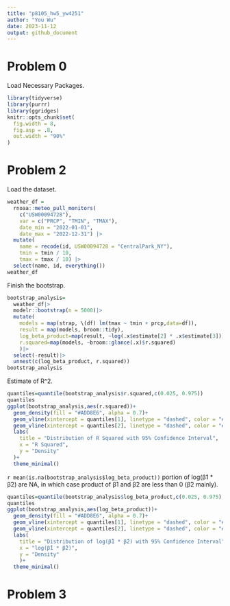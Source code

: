 ```yaml
---
title: "p8105_hw5_yw4251"
author: "You Wu"
date: 2023-11-12
output: github_document
---
```

# Problem 0
Load Necessary Packages.
```r
library(tidyverse)
library(purrr)
library(ggridges)
knitr::opts_chunk$set(
  fig.width = 8,
  fig.asp = .8,
  out.width = "90%"
)
```

# Problem 2
Load the dataset.
```r
weather_df = 
  rnoaa::meteo_pull_monitors(
    c("USW00094728"),
    var = c("PRCP", "TMIN", "TMAX"), 
    date_min = "2022-01-01",
    date_max = "2022-12-31") |>
  mutate(
    name = recode(id, USW00094728 = "CentralPark_NY"),
    tmin = tmin / 10,
    tmax = tmax / 10) |>
  select(name, id, everything())
weather_df
```

Finish the bootstrap.
```r

bootstrap_analysis=
  weather_df|>
  modelr::bootstrap(n = 5000)|>
  mutate(
    models = map(strap, \(df) lm(tmax ~ tmin + prcp,data=df)),
    result = map(models, broom::tidy),
    log_beta_product=map(result, ~log(.x$estimate[2] * .x$estimate[3])),
    r.squared=map(models, ~broom::glance(.x)$r.squared)
    )|>
  select(-result)|>
  unnest(c(log_beta_product, r.squared))
bootstrap_analysis
```

Estimate of R^2.
```r
quantiles=quantile(bootstrap_analysis$r.squared,c(0.025, 0.975))
quantiles
ggplot(bootstrap_analysis,aes(r.squared))+
  geom_density(fill = "#ADD8E6", alpha = 0.7)+
  geom_vline(xintercept = quantiles[1], linetype = "dashed", color = "#00008B", size = 1) +
  geom_vline(xintercept = quantiles[2], linetype = "dashed", color = "#00008B", size = 1) +
  labs(
    title = "Distribution of R Squared with 95% Confidence Interval",
    x = "R Squared",
    y = "Density"
  )+
  theme_minimal()
```

`r mean(is.na(bootstrap_analysis$log_beta_product))` portion of log(β̂1 * β̂2) are NA, in which case product of β̂1 and β̂2 are less than 0 (β̂2 mainly).
```r
quantiles=quantile(bootstrap_analysis$log_beta_product,c(0.025, 0.975),na.rm=TRUE)
quantiles
ggplot(bootstrap_analysis,aes(log_beta_product))+
  geom_density(fill = "#ADD8E6", alpha = 0.7)+
  geom_vline(xintercept = quantiles[1], linetype = "dashed", color = "#00008B", size = 1) +
  geom_vline(xintercept = quantiles[2], linetype = "dashed", color = "#00008B", size = 1) +
  labs(
    title = "Distribution of log(β̂1 * β̂2) with 95% Confidence Interval",
    x = "log(β̂1 * β̂2)",
    y = "Density"
    )+
  theme_minimal()
```

# Problem 3

